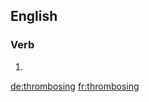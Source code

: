 ==English==

===Verb===
{{head|en}}

# {{present participle of|thrombose|lang=en}}

[[de:thrombosing]]
[[fr:thrombosing]]